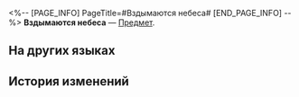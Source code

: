 <%-- [PAGE_INFO]
PageTitle=#Вздымаются небеса#
[END_PAGE_INFO] --%>
{{Предмет Инфобокс
|id          = 253002
|Изображение = Предмет Вздымаются небеса.png
|Тип         = 
|Инвентарь   = 
|Редкость    = 4
|Эффект      = 
|Описание    = Гигант в тишине поддерживает небо, принимая поклонение и восхищение людей. Если бы не он, всё было бы разрушено.
}}
{{Описание|''«С остальным ты справишься, напарник!»''}}
'''Вздымаются небеса''' — [[Предмет]].

==На других языках==
{{На других языках
|en   = Skypillar
|zhs  = 擎天
|zht  = 擎天
|ja   = 天支柱
|ko   = 하늘을 받치는 자
|es   = Pilar del cielo
|fr   = Pilier céleste
|ru   = Вздымаются небеса
|th   = ค้ำยันผืนฟ้า
|vi   = Trụ Trời
|de   = Himmelsträger
|id   = Penopang Langit
|pt   = Pilar Celeste
}}

==История изменений==
{{История изменений|3.6}}